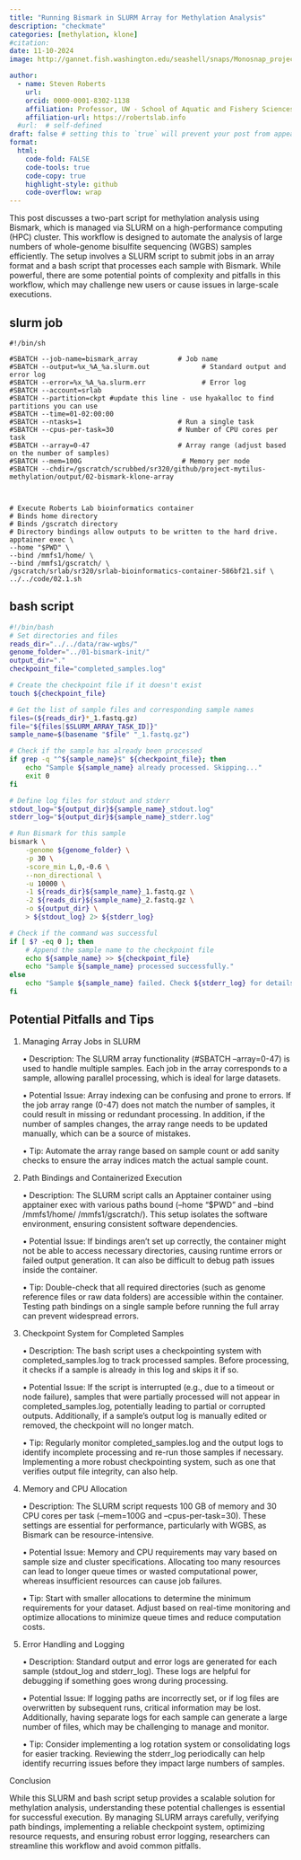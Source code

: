 ```yaml
---
title: "Running Bismark in SLURM Array for Methylation Analysis"
description: "checkmate"
categories: [methylation, klone]
#citation: 
date: 11-10-2024
image: http://gannet.fish.washington.edu/seashell/snaps/Monosnap_project-mytilus-methylation__RStudio_Server_2024-11-10_11-32-22.png # finding a good image

author:
  - name: Steven Roberts
    url: 
    orcid: 0000-0001-8302-1138
    affiliation: Professor, UW - School of Aquatic and Fishery Sciences
    affiliation-url: https://robertslab.info
  #url:  # self-defined
draft: false # setting this to `true` will prevent your post from appearing on your listing page until you're ready!
format:
  html:
    code-fold: FALSE
    code-tools: true
    code-copy: true
    highlight-style: github
    code-overflow: wrap
---
```



This post discusses a two-part script for methylation analysis using Bismark, which is managed via SLURM on a high-performance computing (HPC) cluster. This workflow is designed to automate the analysis of large numbers of whole-genome bisulfite sequencing (WGBS) samples efficiently. The setup involves a SLURM script to submit jobs in an array format and a bash script that processes each sample with Bismark. While powerful, there are some potential points of complexity and pitfalls in this workflow, which may challenge new users or cause issues in large-scale executions.

## slurm job
```shell
#!/bin/sh

#SBATCH --job-name=bismark_array          # Job name
#SBATCH --output=%x_%A_%a.slurm.out             # Standard output and error log
#SBATCH --error=%x_%A_%a.slurm.err              # Error log
#SBATCH --account=srlab
#SBATCH --partition=ckpt #update this line - use hyakalloc to find partitions you can use
#SBATCH --time=01-02:00:00
#SBATCH --ntasks=1                        # Run a single task
#SBATCH --cpus-per-task=30                # Number of CPU cores per task
#SBATCH --array=0-47                      # Array range (adjust based on the number of samples)
#SBATCH --mem=100G                         # Memory per node
#SBATCH --chdir=/gscratch/scrubbed/sr320/github/project-mytilus-methylation/output/02-bismark-klone-array



# Execute Roberts Lab bioinformatics container
# Binds home directory
# Binds /gscratch directory
# Directory bindings allow outputs to be written to the hard drive.
apptainer exec \
--home "$PWD" \
--bind /mmfs1/home/ \
--bind /mmfs1/gscratch/ \
/gscratch/srlab/sr320/srlab-bioinformatics-container-586bf21.sif \
../../code/02.1.sh

```

## bash script

```bash
#!/bin/bash
# Set directories and files
reads_dir="../../data/raw-wgbs/"
genome_folder="../01-bismark-init/"
output_dir="."
checkpoint_file="completed_samples.log"

# Create the checkpoint file if it doesn't exist
touch ${checkpoint_file}

# Get the list of sample files and corresponding sample names
files=(${reads_dir}*_1.fastq.gz)
file="${files[$SLURM_ARRAY_TASK_ID]}"
sample_name=$(basename "$file" "_1.fastq.gz")

# Check if the sample has already been processed
if grep -q "^${sample_name}$" ${checkpoint_file}; then
    echo "Sample ${sample_name} already processed. Skipping..."
    exit 0
fi

# Define log files for stdout and stderr
stdout_log="${output_dir}${sample_name}_stdout.log"
stderr_log="${output_dir}${sample_name}_stderr.log"

# Run Bismark for this sample
bismark \
    -genome ${genome_folder} \
    -p 30 \
    -score_min L,0,-0.6 \
    --non_directional \
    -u 10000 \
    -1 ${reads_dir}${sample_name}_1.fastq.gz \
    -2 ${reads_dir}${sample_name}_2.fastq.gz \
    -o ${output_dir} \
    > ${stdout_log} 2> ${stderr_log}

# Check if the command was successful
if [ $? -eq 0 ]; then
    # Append the sample name to the checkpoint file
    echo ${sample_name} >> ${checkpoint_file}
    echo "Sample ${sample_name} processed successfully."
else
    echo "Sample ${sample_name} failed. Check ${stderr_log} for details."
fi

```

## Potential Pitfalls and Tips

1. Managing Array Jobs in SLURM

	•	Description: The SLURM array functionality (#SBATCH --array=0-47) is used to handle multiple samples. Each job in the array corresponds to a sample, allowing parallel processing, which is ideal for large datasets.
	
	•	Potential Issue: Array indexing can be confusing and prone to errors. If the job array range (0-47) does not match the number of samples, it could result in missing or redundant processing. In addition, if the number of samples changes, the array range needs to be updated manually, which can be a source of mistakes.
	
	•	Tip: Automate the array range based on sample count or add sanity checks to ensure the array indices match the actual sample count.

2. Path Bindings and Containerized Execution

	•	Description: The SLURM script calls an Apptainer container using apptainer exec with various paths bound (--home "$PWD" and --bind /mmfs1/home/ /mmfs1/gscratch/). This setup isolates the software environment, ensuring consistent software dependencies.
	
	•	Potential Issue: If bindings aren’t set up correctly, the container might not be able to access necessary directories, causing runtime errors or failed output generation. It can also be difficult to debug path issues inside the container.
	
	•	Tip: Double-check that all required directories (such as genome reference files or raw data folders) are accessible within the container. Testing path bindings on a single sample before running the full array can prevent widespread errors.

3. Checkpoint System for Completed Samples

	•	Description: The bash script uses a checkpointing system with completed_samples.log to track processed samples. Before processing, it checks if a sample is already in this log and skips it if so.
	
	•	Potential Issue: If the script is interrupted (e.g., due to a timeout or node failure), samples that were partially processed will not appear in completed_samples.log, potentially leading to partial or corrupted outputs. Additionally, if a sample’s output log is manually edited or removed, the checkpoint will no longer match.
	
	•	Tip: Regularly monitor completed_samples.log and the output logs to identify incomplete processing and re-run those samples if necessary. Implementing a more robust checkpointing system, such as one that verifies output file integrity, can also help.

4. Memory and CPU Allocation

	•	Description: The SLURM script requests 100 GB of memory and 30 CPU cores per task (--mem=100G and --cpus-per-task=30). These settings are essential for performance, particularly with WGBS, as Bismark can be resource-intensive.
	
	•	Potential Issue: Memory and CPU requirements may vary based on sample size and cluster specifications. Allocating too many resources can lead to longer queue times or wasted computational power, whereas insufficient resources can cause job failures.
	
	•	Tip: Start with smaller allocations to determine the minimum requirements for your dataset. Adjust based on real-time monitoring and optimize allocations to minimize queue times and reduce computation costs.

5. Error Handling and Logging

	•	Description: Standard output and error logs are generated for each sample (stdout_log and stderr_log). These logs are helpful for debugging if something goes wrong during processing.
	
	•	Potential Issue: If logging paths are incorrectly set, or if log files are overwritten by subsequent runs, critical information may be lost. Additionally, having separate logs for each sample can generate a large number of files, which may be challenging to manage and monitor.
	
	•	Tip: Consider implementing a log rotation system or consolidating logs for easier tracking. Reviewing the stderr_log periodically can help identify recurring issues before they impact large numbers of samples.

Conclusion

While this SLURM and bash script setup provides a scalable solution for methylation analysis, understanding these potential challenges is essential for successful execution. By managing SLURM arrays carefully, verifying path bindings, implementing a reliable checkpoint system, optimizing resource requests, and ensuring robust error logging, researchers can streamline this workflow and avoid common pitfalls.
